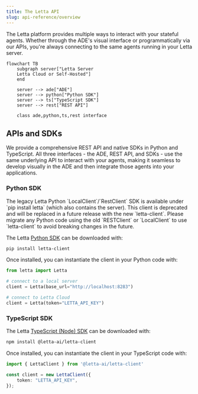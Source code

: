 ```yaml
---
title: The Letta API
slug: api-reference/overview
---
```


The Letta platform provides multiple ways to interact with your stateful agents. Whether through the ADE's visual interface or programmatically via our APIs, you're always connecting to the same agents running in your Letta server.

```mermaid
flowchart TB
    subgraph server["Letta Server
    Letta Cloud or Self-Hosted"]
    end

    server --> ade["ADE"]
    server --> python["Python SDK"]
    server --> ts["TypeScript SDK"]
    server --> rest["REST API"]

    class ade,python,ts,rest interface
```

## APIs and SDKs

We provide a comprehensive REST API and native SDKs in Python and TypeScript. All three interfaces - the ADE, REST API, and SDKs - use the same underlying API to interact with your agents, making it seamless to develop visually in the ADE and then integrate those agents into your applications.

### Python SDK

<Note>
The legacy Letta Python `LocalClient`/`RestClient` SDK is available under `pip install letta` (which also contains the server).
This client is deprecated and will be replaced in a future release with the new `letta-client`.
Please migrate any Python code using the old `RESTClient` or `LocalClient` to use `letta-client` to avoid breaking changes in the future.
</Note>

The Letta [Python SDK](https://github.com/letta-ai/letta-python) can be downloaded with:
```bash
pip install letta-client
```

Once installed, you can instantiate the client in your Python code with:
```python
from letta import Letta

# connect to a local server
client = Letta(base_url="http://localhost:8283")

# connect to Letta Cloud
client = Letta(token="LETTA_API_KEY")
```

### TypeScript SDK
The Letta [TypeScript (Node) SDK](https://github.com/letta-ai/letta-node) can be downloaded with:
```bash
npm install @letta-ai/letta-client
```

Once installed, you can instantiate the client in your TypeScript code with:
```typescript
import { LettaClient } from '@letta-ai/letta-client'

const client = new LettaClient({
    token: "LETTA_API_KEY",
});

```

